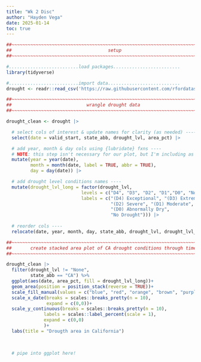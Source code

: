 ```yaml
---
title: "Wk 2 Disc"
author: "Hayden Vega"
date: 2025-01-14
toc: true
---
```

```r
##~~~~~~~~~~~~~~~~~~~~~~~~~~~~~~~~~~~~~~~~~~~~~~~~~~~~~~~~~~~~~~~~~~~~~~~~~~~~~~
##                                    setup                                 ----
##~~~~~~~~~~~~~~~~~~~~~~~~~~~~~~~~~~~~~~~~~~~~~~~~~~~~~~~~~~~~~~~~~~~~~~~~~~~~~~

#..........................load packages.........................
library(tidyverse)

#..........................import data...........................
drought <- readr::read_csv('https://raw.githubusercontent.com/rfordatascience/tidytuesday/main/data/2021/2021-07-20/drought.csv')

##~~~~~~~~~~~~~~~~~~~~~~~~~~~~~~~~~~~~~~~~~~~~~~~~~~~~~~~~~~~~~~~~~~~~~~~~~~~~~~
##                            wrangle drought data                          ----
##~~~~~~~~~~~~~~~~~~~~~~~~~~~~~~~~~~~~~~~~~~~~~~~~~~~~~~~~~~~~~~~~~~~~~~~~~~~~~~

drought_clean <- drought |>

  # select cols of interest & update names for clarity (as needed) ----
  select(date = valid_start, state_abb, drought_lvl, area_pct) |> 

  # add year, month & day cols using {lubridate} fxns ----
  # NOTE: this step isn't necessary for our plot, but I'm including as examples of how to extract different date elements from a object of class `Date` using {lubridate} ----
  mutate(year = year(date),
         month = month(date, label = TRUE, abbr = TRUE),
         day = day(date)) |>

  # add drought level conditions names ----
  mutate(drought_lvl_long = factor(drought_lvl,
                            levels = c("D4", "D3", "D2", "D1","D0", "None"),
                            labels = c("(D4) Exceptional", "(D3) Extreme",
                                       "(D2) Severe", "(D1) Moderate", 
                                       "(D0) Abnormally Dry", 
                                       "No Drought"))) |>
  
  # reorder cols ----
  relocate(date, year, month, day, state_abb, drought_lvl, drought_lvl_long, area_pct)
```


```r
##~~~~~~~~~~~~~~~~~~~~~~~~~~~~~~~~~~~~~~~~~~~~~~~~~~~~~~~~~~~~~~~~~~~~~~~~~~~~~~
##       create stacked area plot of CA drought conditions through time     ----
##~~~~~~~~~~~~~~~~~~~~~~~~~~~~~~~~~~~~~~~~~~~~~~~~~~~~~~~~~~~~~~~~~~~~~~~~~~~~~~

drought_clean |> 
  filter(drought_lvl != "None",
         state_abb == "CA") %>% 
  ggplot(aes(date, area_pct, fill = drought_lvl_long))+
  geom_area(position = position_stack(reverse = TRUE))+
  scale_fill_manual(values = c("blue", "red", "orange", "brown", "purple"))+
  scale_x_date(breaks = scales::breaks_pretty(n = 10), 
               expand = c(0,0))+
  scale_y_continuous(breaks = scales::breaks_pretty(n = 10),
              labels = scales::label_percent(scale = 1), 
              expand = c(0,0)
              )+
  labs(title = "Drougth area in California")
  

  
  # pipe into ggplot here!
```

